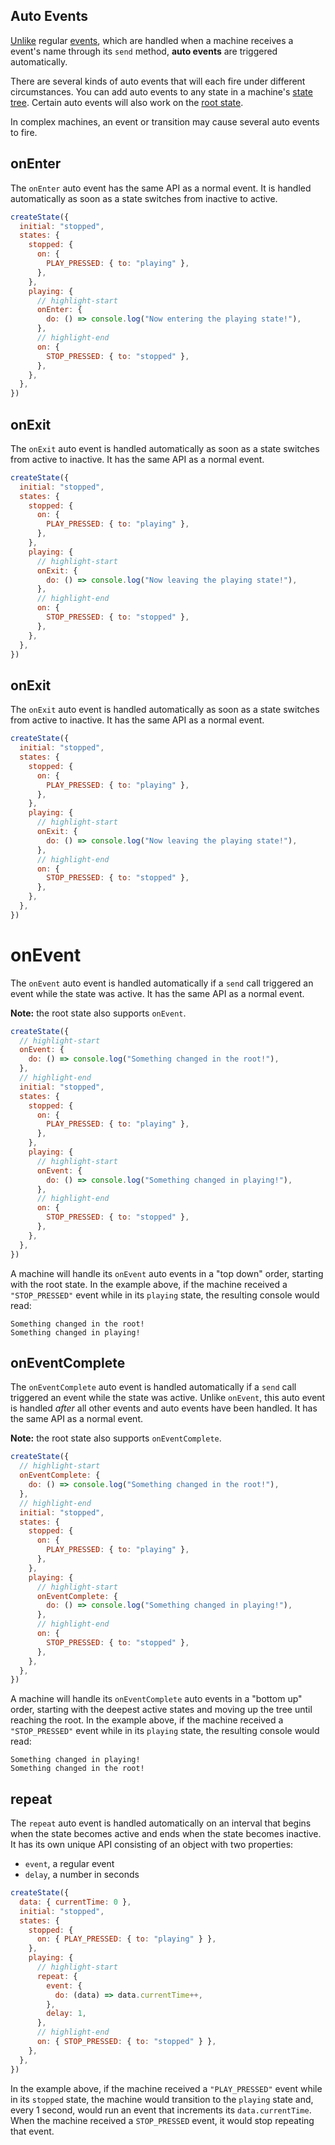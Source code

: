 ## Auto Events

[Unlike](/definitions/action) regular [events](./events), which are handled when a machine receives a event's name through its `send` method, **auto events** are triggered automatically.

There are several kinds of auto events that will each fire under different circumstances. You can add auto events to any state in a machine's [state tree](/docs/glossary#state-tree). Certain auto events will also work on the [root state](/docs/glossary#root-state).

In complex machines, an event or transition may cause several auto events to fire.

## onEnter

The `onEnter` auto event has the same API as a normal event. It is handled automatically as soon as a state switches from inactive to active.

```js
createState({
  initial: "stopped",
  states: {
    stopped: {
      on: {
        PLAY_PRESSED: { to: "playing" },
      },
    },
    playing: {
      // highlight-start
      onEnter: {
        do: () => console.log("Now entering the playing state!"),
      },
      // highlight-end
      on: {
        STOP_PRESSED: { to: "stopped" },
      },
    },
  },
})
```

## onExit

The `onExit` auto event is handled automatically as soon as a state switches from active to inactive. It has the same API as a normal event.

```js
createState({
  initial: "stopped",
  states: {
    stopped: {
      on: {
        PLAY_PRESSED: { to: "playing" },
      },
    },
    playing: {
      // highlight-start
      onExit: {
        do: () => console.log("Now leaving the playing state!"),
      },
      // highlight-end
      on: {
        STOP_PRESSED: { to: "stopped" },
      },
    },
  },
})
```

## onExit

The `onExit` auto event is handled automatically as soon as a state switches from active to inactive. It has the same API as a normal event.

```js
createState({
  initial: "stopped",
  states: {
    stopped: {
      on: {
        PLAY_PRESSED: { to: "playing" },
      },
    },
    playing: {
      // highlight-start
      onExit: {
        do: () => console.log("Now leaving the playing state!"),
      },
      // highlight-end
      on: {
        STOP_PRESSED: { to: "stopped" },
      },
    },
  },
})
```

# onEvent

The `onEvent` auto event is handled automatically if a `send` call triggered an event while the state was active. It has the same API as a normal event.

**Note:** the root state also supports `onEvent`.

```js
createState({
  // highlight-start
  onEvent: {
    do: () => console.log("Something changed in the root!"),
  },
  // highlight-end
  initial: "stopped",
  states: {
    stopped: {
      on: {
        PLAY_PRESSED: { to: "playing" },
      },
    },
    playing: {
      // highlight-start
      onEvent: {
        do: () => console.log("Something changed in playing!"),
      },
      // highlight-end
      on: {
        STOP_PRESSED: { to: "stopped" },
      },
    },
  },
})
```

A machine will handle its `onEvent` auto events in a "top down" order, starting with the root state. In the example above, if the machine received a `"STOP_PRESSED"` event while in its `playing` state, the resulting console would read:

```
Something changed in the root!
Something changed in playing!
```

## onEventComplete

The `onEventComplete` auto event is handled automatically if a `send` call triggered an event while the state was active. Unlike `onEvent`, this auto event is handled _after_ all other events and auto events have been handled. It has the same API as a normal event.

**Note:** the root state also supports `onEventComplete`.

```js
createState({
  // highlight-start
  onEventComplete: {
    do: () => console.log("Something changed in the root!"),
  },
  // highlight-end
  initial: "stopped",
  states: {
    stopped: {
      on: {
        PLAY_PRESSED: { to: "playing" },
      },
    },
    playing: {
      // highlight-start
      onEventComplete: {
        do: () => console.log("Something changed in playing!"),
      },
      // highlight-end
      on: {
        STOP_PRESSED: { to: "stopped" },
      },
    },
  },
})
```

A machine will handle its `onEventComplete` auto events in a "bottom up" order, starting with the deepest active states and moving up the tree until reaching the root. In the example above, if the machine received a `"STOP_PRESSED"` event while in its `playing` state, the resulting console would read:

```
Something changed in playing!
Something changed in the root!
```

## repeat

The `repeat` auto event is handled automatically on an interval that begins when the state becomes active and ends when the state becomes inactive. It has its own unique API consisting of an object with two properties:

- `event`, a regular event
- `delay`, a number in seconds

```js
createState({
  data: { currentTime: 0 },
  initial: "stopped",
  states: {
    stopped: {
      on: { PLAY_PRESSED: { to: "playing" } },
    },
    playing: {
      // highlight-start
      repeat: {
        event: {
          do: (data) => data.currentTime++,
        },
        delay: 1,
      },
      // highlight-end
      on: { STOP_PRESSED: { to: "stopped" } },
    },
  },
})
```

In the example above, if the machine received a `"PLAY_PRESSED"` event while in its `stopped` state, the machine would transition to the `playing` state and, every 1 second, would run an event that increments its `data.currentTime`. When the machine received a `STOP_PRESSED` event, it would stop repeating that event.

